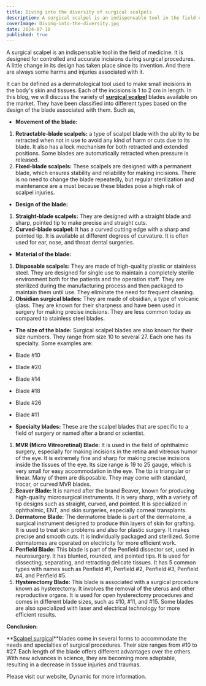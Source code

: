 ```yaml
---
title: Diving into the diversity of surgical scalpels
description: A surgical scalpel is an indispensable tool in the field of medicine. It is designed for controlled and accurate incisions during surgical procedures.
coverImage: Diving-into-the-diversity.jpg
date: 2024-07-10
published: true
---
```


A surgical scalpel is an indispensable tool in the field of medicine. It is designed for controlled and
accurate incisions during surgical procedures. A little change in its design has taken place since its
invention. And there are always some harms and injuries associated with it.

It can be defined as a dermatological tool used to make small incisions in the body&#39;s skin and tissues.
Each of the incisions is 1 to 2 cm in length. In this blog, we will discuss the variety of **[surgical scalpel](https://www.dynamicmedicalsolution.com/products/scalpels)** blades available on the market. They
have been classified into different types based on the design of the blade associated with them. Such as,

- **Movement of the blade:**

1. **Retractable-blade scalpels:** a type of scalpel blade with the ability to be retracted when not in
   use to avoid any kind of harm or cuts due to its blade. It also has a lock mechanism for both retracted
   and extended positions. Some blades are automatically retracted when pressure is released.
2. **Fixed-blade scalpels:** These scalpels are designed with a permanent blade, which ensures
   stability and reliability for making incisions. There is no need to change the blade repeatedly, but regular
   sterilization and maintenance are a must because these blades pose a high risk of scalpel injuries.

- **Design of the blade:**

1. **Straight-blade scalpels:** They are designed with a straight blade and sharp, pointed tip to make
   precise and straight cuts.
2. **Curved-blade scalpel:** It has a curved cutting edge with a sharp and pointed tip. It is available at
   different degrees of curvature. It is often used for ear, nose, and throat dental surgeries.

- **Material of the blade:**

1. **Disposable scalpels:** They are made of high-quality plastic or stainless steel. They are designed
   for single use to maintain a completely sterile environment both for the patients and the operation staff.
   They are sterilized during the manufacturing process and then packaged to maintain them until use.
   They eliminate the need for frequent cleaning.
2. **Obsidian surgical blades:** They are made of obsidian, a type of volcanic glass. They are known
   for their sharpness and have been used in surgery for making precise incisions. They are less common
   today as compared to stainless steel blades.

- **The size of the blade:**
  Surgical scalpel blades are also known for their size numbers. They range from size 10 to several 27.
  Each one has its specialty. Some examples are:
- Blade #10
- Blade #20
- Blade #14
- Blade #18
- Blade #26
- Blade #11

- **Specialty blades:**
  These are the scalpel blades that are specific to a field of surgery or named after a brand or scientist.

1. **MVR (Micro Vitreoretinal) Blade:** It is used in the field of ophthalmic surgery, especially for
   making incisions in the retina and vitreous humor of the eye. It is extremely fine and sharp for making
   precise incisions inside the tissues of the eye. Its size range is 19 to 25 gauge, which is very small for easy
   accommodation in the eye. The tip is triangular or linear. Many of them are disposable. They may come
   with standard, trocar, or curved MVR blades.
2. **Beaver Blade:** It is named after the brand Beaver, known for producing high-quality
   microsurgical instruments. It is very sharp, with a variety of tip designs such as straight, curved, and
   pointed. It is specialized in ophthalmic, ENT, and skin surgeries, especially corneal transplants.
3. **Dermatome Blade:** The dermatome blade is part of the dermatome, a surgical instrument
   designed to produce thin layers of skin for grafting. It is used to treat skin problems and also for plastic
   surgery. It makes precise and smooth cuts. It is individually packaged and sterilized. Some dermatomes
   are operated on electricity for more efficient work.
4. **Penfield Blade:** This blade is part of the Penfield dissector set, used in neurosurgery. It has
   blunted, rounded, and pointed tips. It is used for dissecting, separating, and retracting delicate tissues. It
   has 5 common types with names such as Penfield #1, Penfield #2, Penfield #3, Penfield #4, and Penfield
   #5.
5. **Hysterectomy Blade:** This blade is associated with a surgical procedure known as hysterectomy.
   It involves the removal of the uterus and other reproductive organs. It is used for open hysterectomy
   procedures and comes in different blade sizes, such as #10, #11, and #15. Some blades are also
   specialized with laser and electrical technology for more efficient results.

**Conclusion:**

**[Scalpel surgical](https://www.dynamicmedicalsolution.com/products/scalpels)**blades come in
several forms to accommodate the needs and specialties of surgical procedures. Their size ranges from
#10 to #27. Each length of the blade offers different advantages over the others. With new advances in
science, they are becoming more adaptable, resulting in a decrease in tissue injuries and traumas.

Please visit our website, Dynamic for more information.
